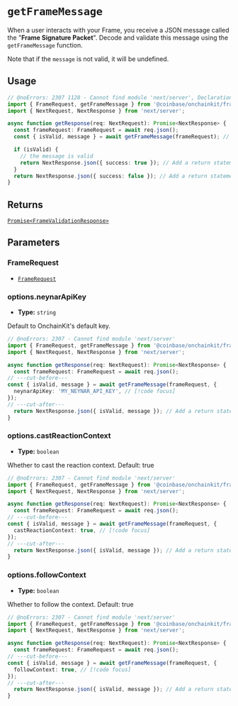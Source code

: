 # `getFrameMessage`

When a user interacts with your Frame, you receive a JSON message called
the "**Frame Signature Packet**". Decode and validate this message using the `getFrameMessage` function.

Note that if the `message` is not valid, it will be undefined.

## Usage

```ts twoslash
// @noErrors: 2307 1128 - Cannot find module 'next/server', Declaration or statement expected
import { FrameRequest, getFrameMessage } from '@coinbase/onchainkit/frame'; // [!code focus]
import { NextRequest, NextResponse } from 'next/server';

async function getResponse(req: NextRequest): Promise<NextResponse> {
  const frameRequest: FrameRequest = await req.json();
  const { isValid, message } = await getFrameMessage(frameRequest); // [!code focus]

  if (isValid) {
    // the message is valid
    return NextResponse.json({ success: true }); // Add a return statement
  }
  return NextResponse.json({ success: false }); // Add a return statement outside the if block
}
```

## Returns

[`Promise<FrameValidationResponse>`](/frame/types#framevalidationresponse)

## Parameters

### FrameRequest

- [`FrameRequest`](/frame/types#framerequest)

### options.neynarApiKey

- **Type:** `string`

Default to OnchainKit's default key.

```ts twoslash
// @noErrors: 2307 - Cannot find module 'next/server'
import { FrameRequest, getFrameMessage } from '@coinbase/onchainkit/frame'; // [!code focus]
import { NextRequest, NextResponse } from 'next/server';

async function getResponse(req: NextRequest): Promise<NextResponse> {
  const frameRequest: FrameRequest = await req.json();
// ---cut-before---
const { isValid, message } = await getFrameMessage(frameRequest, {
  neynarApiKey: 'MY_NEYNAR_API_KEY', // [!code focus]
});
// ---cut-after---
  return NextResponse.json({ isValid, message }); // Add a return statement
}
```

### options.castReactionContext

- **Type:** `boolean`

Whether to cast the reaction context. Default: true

```ts twoslash
// @noErrors: 2307 - Cannot find module 'next/server'
import { FrameRequest, getFrameMessage } from '@coinbase/onchainkit/frame'; // [!code focus]
import { NextRequest, NextResponse } from 'next/server';

async function getResponse(req: NextRequest): Promise<NextResponse> {
  const frameRequest: FrameRequest = await req.json();
// ---cut-before---
const { isValid, message } = await getFrameMessage(frameRequest, {
  castReactionContext: true, // [!code focus]
});
// ---cut-after---
  return NextResponse.json({ isValid, message }); // Add a return statement
}
```

### options.followContext

- **Type:** `boolean`

Whether to follow the context. Default: true

```ts twoslash
// @noErrors: 2307 - Cannot find module 'next/server'
import { FrameRequest, getFrameMessage } from '@coinbase/onchainkit/frame'; // [!code focus]
import { NextRequest, NextResponse } from 'next/server';

async function getResponse(req: NextRequest): Promise<NextResponse> {
  const frameRequest: FrameRequest = await req.json();
// ---cut-before---
const { isValid, message } = await getFrameMessage(frameRequest, {
  followContext: true, // [!code focus]
});
// ---cut-after---
  return NextResponse.json({ isValid, message }); // Add a return statement
}
```
